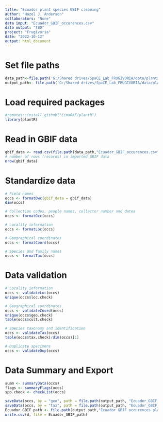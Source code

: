 ```yaml
---
title: "Ecuador plant species GBIF cleaning"
author: "Hazel J. Anderson"
collaborators: "None"
data input: "Ecuador_GBIF_occurences.csv"
data output: "TBD"
project: "Frugivoria"
date: "2022-10-12"
output: html_document
---
```


# Set file paths
```r
data_path<-file.path('G:/Shared drives/SpaCE_Lab_FRUGIVORIA/data/plants/L0')
output_path<- file.path('G:/Shared drives/SpaCE_Lab_FRUGIVORIA/data/plants/L1')
```

# Load required packages
```r
#remotes::install_github("LimaRAF/plantR")
library(plantR)
```

# Read in GBIF data
```r
gbif_data <- read.csv(file.path(data_path,"Ecuador_GBIF_occurences.csv"))
# number of rows (records) in imported GBIF data
nrow(gbif_data)
```



# Standardize data
```r
# Field names
occs <- formatDwc(gbif_data = gbif_data)
dim(occs)
```

```r
# Collection codes, people names, collector number and dates
occs <- formatOcc(occs)
```

```r
# Locality information
occs <- formatLoc(occs)
```

```r
# Geographical coordinates
occs <- formatCoord(occs)
```

```r
# Species and family names
occs <- formatTax(occs)
```

# Data validation
```r
# Locality information
occs <- validateLoc(occs)
unique(occs$loc.check)
```

```r
# Geographical coordinates
occs <- validateCoord(occs)
unique(occs$geo.check)
table(occs$cult.check)
```

```r
# Species taxonomy and identification
occs <- validateTax(occs)
table(occs$tax.check)/dim(occs)[1]
```

```r
# Duplicate specimens
occs <- validateDup(occs)
```                                                                   

# Data Summary and Export
```r
summ <- summaryData(occs)
flags <- summaryFlags(occs)
spp.check <- checkList(occs)
```

```r
saveData(occs, by = "geo", path = file.path(output_path, "Ecuador_GBIF_occurences_plantR_bygeo.csv"))
saveData(occs, by = "tax", path = file.path(output_path, "Ecuador_GBIF_occurences_plantR_bytax.csv"))
Ecuador_GBIF_path <- file.path(output_path,"Ecuador_GBIF_occurences_plantR.csv") 
write.csv(d, file = Ecuador_GBIF_path)
```

